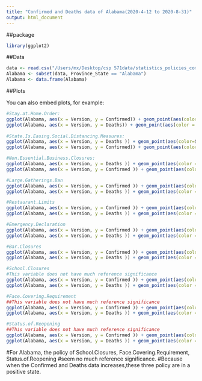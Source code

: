 ```yaml
---
title: "Confirmed and Deaths data of Alabama(2020-4-12 to 2020-8-31)"
output: html_document
---
```

##package
```r
library(ggplot2)
```

##Data
```r
data <- read.csv("/Users/mx/Desktop/csp 571data/statistics_policies_combined.csv",header=TRUE)
Alabama <- subset(data, Province_State == "Alabama")
Alabama <- data.frame(Alabama)
```

##Plots

You can also embed plots, for example:

```r
#Stay.at.Home.Order:
ggplot(Alabama, aes(x = Version, y = Confirmed)) + geom_point(aes(color = Stay.at.Home.Order))+geom_smooth(method = "lm")
ggplot(Alabama, aes(x = Version, y = Deaths)) + geom_point(aes(color = Stay.at.Home.Order))+geom_smooth(method = "lm")
 
#State.Is.Easing.Social.Distancing.Measures:
ggplot(Alabama, aes(x = Version, y = Deaths )) + geom_point(aes(color=State.Is.Easing.Social.Distancing.Measures))
ggplot(Alabama, aes(x = Version, y = Confirmed)) + geom_point(aes(color = State.Is.Easing.Social.Distancing.Measures))

#Non.Essential.Business.Closures:
ggplot(Alabama, aes(x = Version, y = Deaths )) + geom_point(aes(color = Non.Essential.Business.Closures))
ggplot(Alabama, aes(x = Version, y = Confirmed )) + geom_point(aes(color = Non.Essential.Business.Closures))

#Large.Gatherings.Ban
ggplot(Alabama, aes(x = Version, y = Confirmed )) + geom_point(aes(color = Large.Gatherings.Ban))
ggplot(Alabama, aes(x = Version, y = Deaths )) + geom_point(aes(color = Large.Gatherings.Ban))

#Restaurant.Limits
ggplot(Alabama, aes(x = Version, y = Confirmed )) + geom_point(aes(color = Restaurant.Limits))
ggplot(Alabama, aes(x = Version, y = Deaths )) + geom_point(aes(color = Restaurant.Limits))

#Emergency.Declaration
ggplot(Alabama, aes(x = Version, y = Confirmed )) + geom_point(aes(color = Emergency.Declaration))
ggplot(Alabama, aes(x = Version, y = Deaths )) + geom_point(aes(color = Emergency.Declaration))

#Bar.Closures
ggplot(Alabama, aes(x = Version, y = Confirmed )) + geom_point(aes(color = Bar.Closures))
ggplot(Alabama, aes(x = Version, y = Deaths )) + geom_point(aes(color = Bar.Closures))

```
```r
#School.Closures
#This variable does not have much reference significance
ggplot(Alabama, aes(x = Version, y = Confirmed )) + geom_point(aes(color = School.Closures))
ggplot(Alabama, aes(x = Version, y = Deaths )) + geom_point(aes(color = School.Closures))

#Face.Covering.Requirement
##This variable does not have much reference significance
ggplot(Alabama, aes(x = Version, y = Confirmed )) + geom_point(aes(color = Face.Covering.Requirement))
ggplot(Alabama, aes(x = Version, y = Deaths )) + geom_point(aes(color = Face.Covering.Requirement))

#Status.of.Reopening
##This variable does not have much reference significance
ggplot(Alabama, aes(x = Version, y = Confirmed )) + geom_point(aes(color = Status.of.Reopening))
ggplot(Alabama, aes(x = Version, y = Deaths )) + geom_point(aes(color = Status.of.Reopening))
```
#For Alabama, the policy of School.Closures, Face.Covering.Requirement, Status.of.Reopening 
#seem no much reference significance.
#Because when the Confirmed and Deaths data increases,these three policy are in a positive state.

